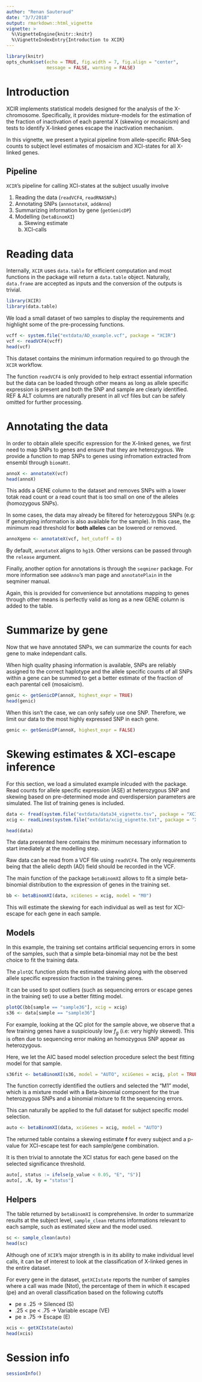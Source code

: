 ```yaml
---
author: "Renan Sauteraud"
date: "3/7/2018"
output: rmarkdown::html_vignette
vignette: >
  %\VignetteEngine{knitr::knitr}
  %\VignetteIndexEntry{Introduction to XCIR}
---
```


```r
library(knitr)
opts_chunk$set(echo = TRUE, fig.width = 7, fig.align = "center",
               message = FALSE, warning = FALSE)
```

# Introduction

XCIR implements statistical models designed for the analysis of the X-chromosome.
Specifically, it provides mixture-models for the estimation of the fraction
of inactivation of each parental X (skewing or mosaicism) and tests to
identify X-linked genes escape the inactivation mechanism.

In this vignette, we present a typical pipeline from allele-specific RNA-Seq
counts to subject level estimates of mosaicism and XCI-states for all
X-linked genes.


## Pipeline

`XCIR`'s pipeline for calling XCI-states at the subject usually involve

1. Reading the data (`readVCF4`, `readRNASNPs`)
2. Annotating SNPs (`annnotateX`, `addAnno`)
3. Summarizing information by gene (`getGenicDP`)
4. Modelling (`betaBinomXI`)
    a. Skewing estimate
    b. XCI-calls
    

# Reading data
Internally, `XCIR` uses `data.table` for efficient computation and most functions
in the package will return a `data.table` object. Naturally, `data.frame` are
accepted as inputs and the conversion of the outputs is trivial.

```r
library(XCIR)
library(data.table)
```

We load a small dataset of two samples to display the requirements and
highlight some of the pre-processing functions.
```r
vcff <- system.file("extdata/AD_example.vcf", package = "XCIR")
vcf <- readVCF4(vcff)
head(vcf)
```

This dataset contains the minimum information required to go through the 
`XCIR` workflow.

The function `readVCF4` is only provided to help extract essential information
but the data can be loaded through other means as long as allele specific 
expression is present and both the SNP and sample are clearly identified.
REF & ALT columns are naturally present in all vcf files
but can be safely omitted for further processing. 

# Annotating the data
In order to obtain allele specific expression for the X-linked genes, we first
need to map SNPs to genes and ensure that they are heterozygous. We provide 
a function to map SNPs to genes using infromation extracted from ensembl through
`biomaRt`.

```r
annoX <- annotateX(vcf)
head(annoX)
```

This adds a GENE column to the dataset and removes SNPs with a lower totak read 
count or a read count that is too small on one of the alleles (homozygous SNPs).


In some cases, the data may already be filtered for heterozygous SNPs
(e.g: If genotyping information is also available for the sample). In this 
case, the minimum read threshold for **both alleles** can be lowered or removed.

```r
annoXgeno <- annotateX(vcf, het_cutoff = 0)
```

By default, `annotateX` aligns to `hg19`. Other versions can be passed through
the `release` argument.

Finally, another option for annotations is through the `seqminer` package. For
more information see `addAnno`'s man page and `annotatePlain` in the seqminer
manual.

Again, this is provided for convenience but annotations mapping to genes through
other means is perfectly valid as long as a new GENE column is added to the 
table.


# Summarize by gene
Now that we have annotated SNPs, we can summarize the counts for each gene
to make independant calls.

When high quality phasing information is available, SNPs are reliably
assigned to the correct haplotype and the allele specific counts of all 
SNPs within a gene can be summed to get a better estimate of the fraction
of each parental cell (mosaicism).
```r
genic <- getGenicDP(annoX, highest_expr = TRUE)
head(genic)
```

When this isn't the case, we can only safely use one SNP. Therefore, we limit
our data to the most highly expressed SNP in each gene.
```r
genic <- getGenicDP(annoX, highest_expr = FALSE)
```

# Skewing estimates & XCI-escape inference

For this section, we load a simulated example inlcuded with the package. 
Read counts for allele specific expression (ASE) at heterozygous SNP and skewing
based on pre-determined mode and overdispersion parameters are simulated. The 
list of training genes is included.
```r
data <- fread(system.file("extdata/data34_vignette.tsv", package = "XCIR"))
xcig <- readLines(system.file("extdata/xcig_vignette.txt", package = "XCIR"))
```

```r
head(data)
```

The data presented here contains the minimum necessary information to start
imediately at the modelling step.

Raw data can be read from a VCF file using `readVCF4`. The only requirements 
being that the allelic depth (AD) field should be recorded in the VCF.


The main function of the package `betaBinomXI` allows to fit a simple beta-binomial
distribution to the expression of genes in the training set.
```r
bb <- betaBinomXI(data, xciGenes = xcig, model = "M0")
```
This will estimate the skewing for each individual as well as test for
XCI-escape for each gene in each sample.


## Models

In this example, the training set contains artificial sequencing errors in some of the samples, 
such that a simple beta-binomial may not be the best choice to fit the training data.

The `plotQC` function plots the estimated skewing along with the observed
allele specific expression fraction in the training genes. 

It can be used to spot outliers (such as sequencing errors or escape genes in
the training set) to use a better fitting model.
```r
plotQC(bb[sample == "sample36"], xcig = xcig)
s36 <- data[sample == "sample36"]
```

For example, looking at the QC plot for the sample above, we observe that a
few training genes have a suspiciously low $f_g$ (i.e: very highly skewed). 
This is often due to sequencing error making an homozygous SNP appear as 
heterozygous.

Here, we let the AIC based model selection procedure select the best fitting
model for that sample.
```r
s36fit <- betaBinomXI(s36, model = "AUTO", xciGenes = xcig, plot = TRUE)
```

The function correctly identified the outliers and selected the "M1" model,
which is a mixture model with a Beta-binomial component for the true 
heterozygous SNPs and a binomial mixture to fit the sequencing errors.

This can naturally be applied to the full dataset for subject specific model
selection.

```r
auto <- betaBinomXI(data, xciGenes = xcig, model = "AUTO")
```

The returned table contains a skewing estimate **f** for every subject and
a p-value for XCI-escape test for each sample/gene combination.

It is then trivial to annotate the XCI status for each gene based on the selected
significance threshold.
```r
auto[, status := ifelse(p_value < 0.05, "E", "S")]
auto[, .N, by = "status"]
```

## Helpers
The table returned by `betaBinomXI` is comprehensive. In order to summarize 
results at the subject level, `sample_clean` returns informations
relevant to each sample, such as estimated skew and the model used. 
```r
sc <- sample_clean(auto)
head(sc)
```

Although one of `XCIR`'s major strength is in its ability to make individual
level calls, it can be of interest to look at the classification of X-linked
genes in the entire dataset.

For every gene in the dataset, `getXCIstate` reports the number of samples 
where a call was made (Ntot), the percentage of them in which it escaped (pe) 
and an overall classification based on the following cutoffs 

- pe $\leq$ .25 $\rightarrow$ Silenced (S)
- .25 < pe < .75  $\rightarrow$ Variable escape (VE)
- pe $\geq$ .75 $\rightarrow$ Escape (E)

```r
xcis <- getXCIstate(auto)
head(xcis)
```


# Session info

```r
sessionInfo()
```
